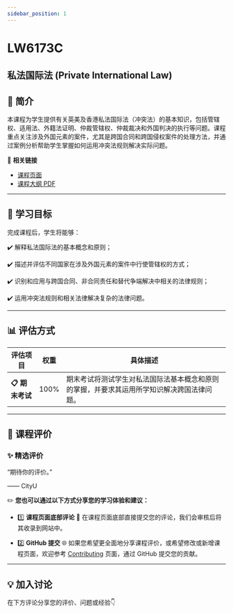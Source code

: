 ```yaml
---
sidebar_position: 1
---
```


# LW6173C
## 私法国际法 (Private International Law)

## **📘 简介**
本课程为学生提供有关英美及香港私法国际法（冲突法）的基本知识，包括管辖权、适用法、外籍法证明、仲裁管辖权、仲裁裁决和外国判决的执行等问题。课程重点关注涉及外国元素的案件，尤其是跨国合同和跨国侵权案件的处理方法，并通过案例分析帮助学生掌握如何运用冲突法规则解决实际问题。

🔗 **相关链接**
- [课程页面](https://www.cityu.edu.hk/catalogue/pg/202425/course/LW6173C.htm)
- [课程大纲 PDF](https://www.cityu.edu.hk/catalogue/pg/202425/course/LW6173C.pdf)

---

## **🎯 学习目标**

完成课程后，学生将能够：

✔️ 解释私法国际法的基本概念和原则；

✔️ 描述并评估不同国家在涉及外国元素的案件中行使管辖权的方式；

✔️ 识别和应用与跨国合同、非合同责任和替代争端解决中相关的法律规则；

✔️ 运用冲突法规则和相关法律解决复杂的法律问题。

---

## **📊 评估方式**

| **评估项目**          | **权重** | **具体描述**                                                                                       |
|----------------------|---------|---------------------------------------------------------------------------------------------------|
| **📋 期末考试**       | 100%    | 期末考试将测试学生对私法国际法基本概念和原则的掌握，并要求其运用所学知识解决跨国法律问题。            |

---

## **💬 课程评价**

### ✨ **精选评价**
<div className={commentStyles.commentBox}>
    <p className={commentStyles.commentText}>
        “期待你的评价。”
    </p>
    <p className={commentStyles.commentAuthor}>—— CityU</p>
</div>

✏️ **您也可以通过以下方式分享您的学习体验和建议：**

- 1️⃣ **课程页面底部评论**
💬 在课程页面底部直接提交您的评论，我们会审核后将其收录到网站中。

- 2️⃣ **GitHub 提交**
🌐 如果您希望更全面地分享课程评价，或希望修改或新增课程页面，欢迎参考 [Contributing](/contributing) 页面，通过 GitHub 提交您的贡献。

---

## **💡 加入讨论**

在下方评论分享您的评价、问题或经验👇
<Utterances />
